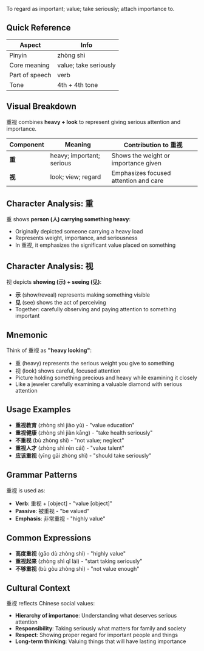 To regard as important; value; take seriously; attach importance to.

## Quick Reference

| Aspect         | Info                  |
| -------------- | --------------------- |
| Pinyin         | zhòng shì             |
| Core meaning   | value; take seriously |
| Part of speech | verb                  |
| Tone           | 4th + 4th tone        |

## Visual Breakdown

重视 combines **heavy + look** to represent giving serious attention and importance.

| Component | Meaning                   | Contribution to 重视                  |
| --------- | ------------------------- | ------------------------------------- |
| **重**    | heavy; important; serious | Shows the weight or importance given  |
| **视**    | look; view; regard        | Emphasizes focused attention and care |

## Character Analysis: 重

重 shows **person (人) carrying something heavy**:

- Originally depicted someone carrying a heavy load
- Represents weight, importance, and seriousness
- In 重视, it emphasizes the significant value placed on something

## Character Analysis: 视

视 depicts **showing (示) + seeing (见)**:

- **示** (show/reveal) represents making something visible
- **见** (see) shows the act of perceiving
- Together: carefully observing and paying attention to something important

## Mnemonic

Think of 重视 as **"heavy looking"**:

- 重 (heavy) represents the serious weight you give to something
- 视 (look) shows careful, focused attention
- Picture holding something precious and heavy while examining it closely
- Like a jeweler carefully examining a valuable diamond with serious attention

## Usage Examples

- **重视教育** (zhòng shì jiào yù) - "value education"
- **重视健康** (zhòng shì jiàn kāng) - "take health seriously"
- **不重视** (bù zhòng shì) - "not value; neglect"
- **重视人才** (zhòng shì rén cái) - "value talent"
- **应该重视** (yīng gāi zhòng shì) - "should take seriously"

## Grammar Patterns

重视 is used as:

- **Verb**: 重视 + [object] - "value [object]"
- **Passive**: 被重视 - "be valued"
- **Emphasis**: 非常重视 - "highly value"

## Common Expressions

- **高度重视** (gāo dù zhòng shì) - "highly value"
- **重视起来** (zhòng shì qǐ lái) - "start taking seriously"
- **不够重视** (bù gòu zhòng shì) - "not value enough"

## Cultural Context

重视 reflects Chinese social values:

- **Hierarchy of importance**: Understanding what deserves serious attention
- **Responsibility**: Taking seriously what matters for family and society
- **Respect**: Showing proper regard for important people and things
- **Long-term thinking**: Valuing things that will have lasting importance
